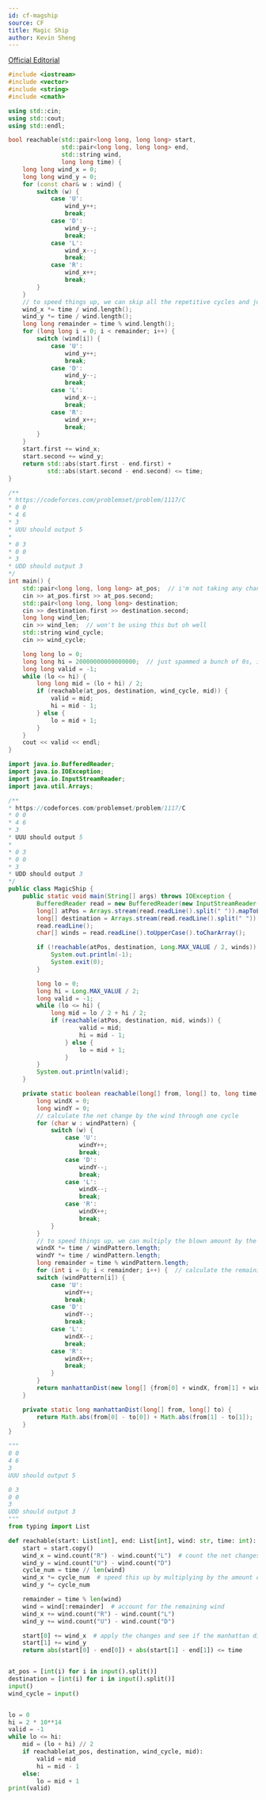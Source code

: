```yaml
---
id: cf-magship
source: CF
title: Magic Ship
author: Kevin Sheng
---
```


[Official Editorial](https://codeforces.com/blog/entry/65365)

<LanguageSection>

<CPPSection>

```cpp
#include <iostream>
#include <vector>
#include <string>
#include <cmath>

using std::cin;
using std::cout;
using std::endl;

bool reachable(std::pair<long long, long long> start,
               std::pair<long long, long long> end,
               std::string wind,
               long long time) {
    long long wind_x = 0;
    long long wind_y = 0;
    for (const char& w : wind) {
        switch (w) {
            case 'U':
                wind_y++;
                break;
            case 'D':
                wind_y--;
                break;
            case 'L':
                wind_x--;
                break;
            case 'R':
                wind_x++;
                break;
        }
    }
    // to speed things up, we can skip all the repetitive cycles and just multiply by the total complete amount of cycles
    wind_x *= time / wind.length();
    wind_y *= time / wind.length();
    long long remainder = time % wind.length();
    for (long long i = 0; i < remainder; i++) {
        switch (wind[i]) {
            case 'U':
                wind_y++;
                break;
            case 'D':
                wind_y--;
                break;
            case 'L':
                wind_x--;
                break;
            case 'R':
                wind_x++;
                break;
        }
    }
    start.first += wind_x;
    start.second += wind_y;
    return std::abs(start.first - end.first) +
           std::abs(start.second - end.second) <= time;
}

/**
* https://codeforces.com/problemset/problem/1117/C
* 0 0
* 4 6
* 3
* UUU should output 5
*
* 0 3
* 0 0
* 3
* UDD should output 3
*/
int main() {
    std::pair<long long, long long> at_pos;  // i'm not taking any chances with integer overflow
    cin >> at_pos.first >> at_pos.second;
    std::pair<long long, long long> destination;
    cin >> destination.first >> destination.second;
    long long wind_len;
    cin >> wind_len;  // won't be using this but oh well
    std::string wind_cycle;
    cin >> wind_cycle;

    long long lo = 0;
    long long hi = 20000000000000000;  // just spammed a bunch of 0s, it should be long enough
    long long valid = -1;
    while (lo <= hi) {
        long long mid = (lo + hi) / 2;
        if (reachable(at_pos, destination, wind_cycle, mid)) {
            valid = mid;
            hi = mid - 1;
        } else {
            lo = mid + 1;
        }
    }
    cout << valid << endl;
}
```

</CPPSection>

<JavaSection>

```java
import java.io.BufferedReader;
import java.io.IOException;
import java.io.InputStreamReader;
import java.util.Arrays;

/**
* https://codeforces.com/problemset/problem/1117/C
* 0 0
* 4 6
* 3
* UUU should output 5
*
* 0 3
* 0 0
* 3
* UDD should output 3
*/
public class MagicShip {
    public static void main(String[] args) throws IOException {
        BufferedReader read = new BufferedReader(new InputStreamReader(System.in));
        long[] atPos = Arrays.stream(read.readLine().split(" ")).mapToLong(Long::parseLong).toArray();
        long[] destination = Arrays.stream(read.readLine().split(" ")).mapToLong(Long::parseLong).toArray();
        read.readLine();
        char[] winds = read.readLine().toUpperCase().toCharArray();

        if (!reachable(atPos, destination, Long.MAX_VALUE / 2, winds)) {
            System.out.println(-1);
            System.exit(0);
        }

        long lo = 0;
        long hi = Long.MAX_VALUE / 2;
        long valid = -1;
        while (lo <= hi) {
            long mid = lo / 2 + hi / 2;
            if (reachable(atPos, destination, mid, winds)) {
                    valid = mid;
                    hi = mid - 1;
                } else {
                    lo = mid + 1;
                }
        }
        System.out.println(valid);
    }

    private static boolean reachable(long[] from, long[] to, long time, char[] windPattern) {
        long windX = 0;
        long windY = 0;
        // calculate the net change by the wind through one cycle
        for (char w : windPattern) {
            switch (w) {
                case 'U':
                    windY++;
                    break;
                case 'D':
                    windY--;
                    break;
                case 'L':
                    windX--;
                    break;
                case 'R':
                    windX++;
                    break;
            }
        }
        // to speed things up, we can multiply the blown amount by the complete cycle amount
        windX *= time / windPattern.length;
        windY *= time / windPattern.length;
        long remainder = time % windPattern.length;
        for (int i = 0; i < remainder; i++) {  // calculate the remaining wind
        switch (windPattern[i]) {
            case 'U':
                windY++;
                break;
            case 'D':
                windY--;
                break;
            case 'L':
                windX--;
                break;
            case 'R':
                windX++;
                break;
            }
        }
        return manhattanDist(new long[] {from[0] + windX, from[1] + windY}, to) <= time;
    }

    private static long manhattanDist(long[] from, long[] to) {
        return Math.abs(from[0] - to[0]) + Math.abs(from[1] - to[1]);
    }
}
```

</JavaSection>

<PySection>

```py
"""
0 0
4 6
3
UUU should output 5

0 3
0 0
3
UDD should output 3
"""
from typing import List

def reachable(start: List[int], end: List[int], wind: str, time: int):
    start = start.copy()
    wind_x = wind.count("R") - wind.count("L")  # count the net changes after one wind cycle
    wind_y = wind.count("U") - wind.count("D")
    cycle_num = time // len(wind)
    wind_x *= cycle_num  # speed this up by multiplying by the amount of complete cycles in the time
    wind_y *= cycle_num

    remainder = time % len(wind)
    wind = wind[:remainder]  # account for the remaining wind
    wind_x += wind.count("R") - wind.count("L")
    wind_y += wind.count("U") - wind.count("D")

    start[0] += wind_x  # apply the changes and see if the manhattan distance is less than the time
    start[1] += wind_y
    return abs(start[0] - end[0]) + abs(start[1] - end[1]) <= time


at_pos = [int(i) for i in input().split()]
destination = [int(i) for i in input().split()]
input()
wind_cycle = input()


lo = 0
hi = 2 * 10**14
valid = -1
while lo <= hi:
    mid = (lo + hi) // 2
    if reachable(at_pos, destination, wind_cycle, mid):
        valid = mid
        hi = mid - 1
    else:
        lo = mid + 1
print(valid)
```

</PySection>

</LanguageSection>

